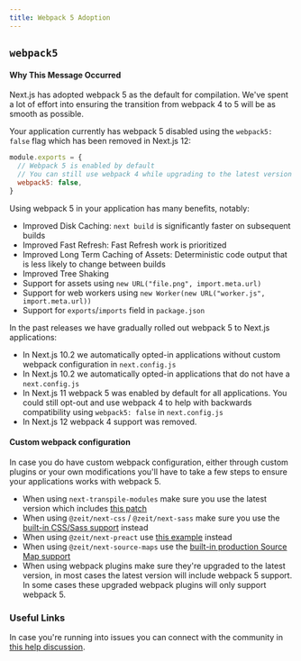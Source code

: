 ```yaml
---
title: Webpack 5 Adoption
---
```


## `webpack5`

#### Why This Message Occurred

Next.js has adopted webpack 5 as the default for compilation. We've spent a lot of effort into ensuring the transition from webpack 4 to 5 will be as smooth as possible.

Your application currently has webpack 5 disabled using the `webpack5: false` flag which has been removed in Next.js 12:

```js
module.exports = {
  // Webpack 5 is enabled by default
  // You can still use webpack 4 while upgrading to the latest version of Next.js by adding the "webpack5: false" flag
  webpack5: false,
}
```

Using webpack 5 in your application has many benefits, notably:

- Improved Disk Caching: `next build` is significantly faster on subsequent builds
- Improved Fast Refresh: Fast Refresh work is prioritized
- Improved Long Term Caching of Assets: Deterministic code output that is less likely to change between builds
- Improved Tree Shaking
- Support for assets using `new URL("file.png", import.meta.url)`
- Support for web workers using `new Worker(new URL("worker.js", import.meta.url))`
- Support for `exports`/`imports` field in `package.json`

In the past releases we have gradually rolled out webpack 5 to Next.js applications:

- In Next.js 10.2 we automatically opted-in applications without custom webpack configuration in `next.config.js`
- In Next.js 10.2 we automatically opted-in applications that do not have a `next.config.js`
- In Next.js 11 webpack 5 was enabled by default for all applications. You could still opt-out and use webpack 4 to help with backwards compatibility using `webpack5: false` in `next.config.js`
- In Next.js 12 webpack 4 support was removed.

#### Custom webpack configuration

In case you do have custom webpack configuration, either through custom plugins or your own modifications you'll have to take a few steps to ensure your applications works with webpack 5.

- When using `next-transpile-modules` make sure you use the latest version which includes [this patch](https://github.com/martpie/next-transpile-modules/pull/179)
- When using `@zeit/next-css` / `@zeit/next-sass` make sure you use the [built-in CSS/Sass support](https://nextjs.org/docs/basic-features/built-in-css-support) instead
- When using `@zeit/next-preact` use [this example](https://github.com/vercel/next.js/tree/canary/examples/using-preact) instead
- When using `@zeit/next-source-maps` use the [built-in production Source Map support](https://nextjs.org/docs/advanced-features/source-maps)
- When using webpack plugins make sure they're upgraded to the latest version, in most cases the latest version will include webpack 5 support. In some cases these upgraded webpack plugins will only support webpack 5.

### Useful Links

In case you're running into issues you can connect with the community in [this help discussion](https://github.com/vercel/next.js/discussions/23498).
